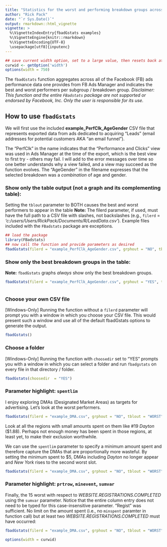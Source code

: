 ---
title: "Statistics for the worst and performing breakdown groups across Facebook ads"
author: "Rick Pack"
date: "`r Sys.Date()`"
output: rmarkdown::html_vignette
vignette: >
  %\VignetteIndexEntry{fbadGstats examples}
  %\VignetteEngine{knitr::rmarkdown}
  %\VignetteEncoding{UTF-8}
  \usepackage[utf8]{inputenc}
---
```{r set-options, echo=FALSE, cache=FALSE}
## save current width option, set to a large value, then resets back at end of code
curwid <- getOption('width')
options(width = 750)
```

The `fbadGstats` function aggregates across all of the Facebook (FB) ads performance data one provides from FB Ads Manager and indicates the best and worst performers per subgroup / breakdown group. *Disclaimer: This function and the entire `FBadstats` package are not supported or endorsed by Facebook, Inc. Only the user is responsible for its use.*

## How to use `fbadGstats`

We will first use the included **example_PerfClk_AgeGender** CSV file that represents exported data from ads dedicated to acquiring "Leads" (email addresses for potential customers AKA "an email funnel").

The "PerfClk" in the name indicates that the "Performance and Clicks" view was used in Ads Manager at the time of the export, which is the best view to first try - others may fail. I will add to the error messages over time so one better understands why a view failed, and a view may succeed as the function evolves. The "AgeGender" in the filename expresses that the selected breakdown was a *combination* of age and gender.

### Show only the table output (not a graph and its complementing table):
Setting the `tblout` parameter to BOTH causes the best and worst performers to appear in the table
**Note:** The filerd parameter, if used, must have the full path to a CSV file with slashes, not backslashes (e.g., `filerd` = *'c:/users/Users/RickPack/Documents/R/LeadData.csv'*).
    Example files included with the `FBadstats` package are exceptions.
```{r, message=FALSE}
## load the package
library(FBadstats)
## now call the function and provide parameters as desired
fbadGstats(filerd = "example_PerfClk_AgeGender.csv", grphout = "NO", tblout = "BOTH")
```
### Show only the best breakdown groups in the table:
**Note:** `fbadGstats` graphs *always* show only the best breakdown groups.
```{r fig.width = 10, fig.height = 4.5, fig.align = 'center'}
fbadGstats(filerd = "example_PerfClk_AgeGender.csv", grphout = "YES", tblout = "BEST")
```
```{r, eval = FALSE}
```
### Choose your own CSV file
[Windows-Only] Running the function without a `filerd` parameter will prompt you with a window in which you choose your CSV file.
This would present such a window and use all of the default fbadGstats options to generate the output.
```{r, eval = FALSE}
fbadGstats()
```
### Choose a folder
[Windows-Only] Running the function with `choosedir` set to "YES" prompts you with a window in which you can select a folder and run `fbadgstats` on every file in that directory / folder.
```{r, eval = FALSE}
fbadGstats(choosedir  = "YES")
```
### Parameter highlight: `spentlim`
I enjoy exploring DMAs (Designated Market Areas) as targets for advertising. Let's look at the worst performers.
```{r} 
fbadGstats(filerd = "example_DMA.csv", grphout = "NO", tblout = "WORST")
```
Look at all the regions with small amounts spent on them like #19 *Dayton* ($1.88). Perhaps not enough money has been spent in those regions, at least yet, to make their exclusion worthwhile.

We can use the `spentlim` parameter to specify a minimum amount spent and therefore capture the DMAs that are proportionally more wasteful. By setting the minimum spent to $5, DMAs including *Dayton* no longer appear and *New York* rises to the second worst slot.
```{r} 
fbadGstats(filerd = "example_DMA.csv", grphout = "NO", tblout = "WORST", spentlim = 5)
```
### Parameter highlight: `prtrow`, `minevent`, `sumvar`
Finally, the 15 worst with respect to *WEBSITE.REGISTRATIONS.COMPLETED* using the `sumvar` parameter. Notice that the entire column entry does not need to be typed for this case-insensitive parameter. "Regist" was sufficient.
No limit on the amount spent (i.e., no `minspent` paramter in function call) but at least two *WEBSITE.REGISTRATIONS.COMPLETED* must have occurred:
```{r} 
fbadGstats(filerd = "example_DMA.csv", grphout = "NO", tblout = "WORST", sumvar = "Regist", prtrow = 15, minevent = 2)
```
```{r echo=FALSE, cache=FALSE}
options(width = curwid)
```

